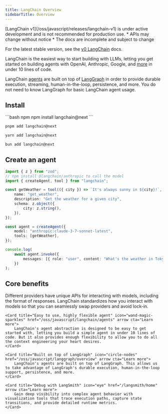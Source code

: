 ```yaml
---
title: LangChain Overview
sidebarTitle: Overview
---
```




<Warning>
[LangChain v1](/oss/javascript/releases/langchain-v1) is under active development and is not recommended for production use.
* APIs may change without notice
* The docs are incomplete and subject to change

For the latest stable version, see the [v0 LangChain](https://js.langchain.com/docs/introduction/) docs.
</Warning>


LangChain is the easiest way to start building with LLMs, letting you get started on building agents with OpenAI, Anthropic, Google, and [more](/oss/javascript/integrations/providers) in under 10 lines of code.

LangChain [agents](/oss/javascript/langchain/agents) are built on top of [LangGraph](/oss/javascript/langgraph/overview) in order to provide durable execution, streaming, human-in-the-loop, persistence, and more. You do not need to know LangGraph for basic LangChain agent usage.

## <Icon icon="download" size={20} /> Install


<CodeGroup>
```bash npm
npm install langchain@next
```

```bash pnpm
pnpm add langchain@next
```

```bash yarn
yarn add langchain@next
```

```bash bun
bun add langchain@next
```
</CodeGroup>


## <Icon icon="wand-magic-sparkles" /> Create an agent



```ts
import { z } from "zod";
// npm install @langchain/anthropic to call the model
import { createAgent, tool } from "langchain";

const getWeather = tool(({ city }) => `It's always sunny in ${city}!`, {
    name: "get_weather",
    description: "Get the weather for a given city",
    schema: z.object({
        city: z.string(),
    }),
});

const agent = createAgent({
    model: "anthropic:claude-3-7-sonnet-latest",
    tools: [getWeather],
});

console.log(
    await agent.invoke({
        messages: [{ role: "user", content: "What's the weather in Tokyo?" }],
    })
);
```



## <Icon icon="star" size={20} /> Core benefits

<Columns cols={2}>
    <Card title="Standard model interface" icon="arrows-rotate" href="/oss/javascript/langchain/models" arrow cta="Learn more">
        Different providers have unique APIs for interacting with models, including the format of responses. LangChain standardizes how you interact with models so that you can seamlessly swap providers and avoid lock-in.
    </Card>

    <Card title="Easy to use, highly flexible agent" icon="wand-magic-sparkles" href="/oss/javascript/langchain/agents" arrow cta="Learn more">
        LangChain's agent abstraction is designed to be easy to get started with, letting you build a simple agent in under 10 lines of code. But it also provides enough flexibility to allow you to do all the context engineering your heart desires.
    </Card>

    <Card title="Built on top of LangGraph" icon="circle-nodes" href="/oss/javascript/langgraph/overview" arrow cta="Learn more">
        LangChain's agents are built on top of LangGraph. This allows us to take advantage of LangGraph's durable execution, human-in-the-loop support, persistence, and more.
    </Card>

    <Card title="Debug with LangSmith" icon="eye" href="/langsmith/home" arrow cta="Learn more">
        Gain deep visibility into complex agent behavior with visualization tools that trace execution paths, capture state transitions, and provide detailed runtime metrics.
    </Card>
</Columns>
